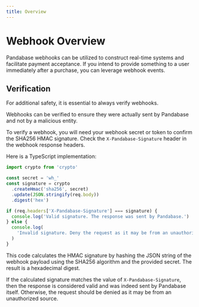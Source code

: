 ```yaml
---
title: Overview
---
```


# Webhook Overview

Pandabase webhooks can be utilized to construct real-time systems and facilitate
payment acceptance. If you intend to provide something to a user immediately
after a purchase, you can leverage webhook events.

## Verification

For additional safety, it is essential to always verify webhooks.

Webhooks can be verified to ensure they were actually sent by Pandabase and not
by a malicious entity.

To verify a webhook, you will need your webhook secret or token to confirm the
SHA256 HMAC signature. Check the `X-Pandabase-Signature` header in the webhook
response headers.

Here is a TypeScript implementation:

```ts
import crypto from 'crypto'

const secret = 'wh_'
const signature = crypto
  .createHmac('sha256', secret)
  .update(JSON.stringify(req.body))
  .digest('hex')

if (req.headers['X-Pandabase-Signature'] === signature) {
  console.log('Valid signature. The response was sent by Pandabase.')
} else {
  console.log(
    'Invalid signature. Deny the request as it may be from an unauthorized source.'
  )
}
```

This code calculates the HMAC signature by hashing the JSON string of the
webhook payload using the SHA256 algorithm and the provided secret. The result
is a hexadecimal digest.

If the calculated signature matches the value of `X-Pandabase-Signature`, then
the response is considered valid and was indeed sent by Pandabase itself.
Otherwise, the request should be denied as it may be from an unauthorized
source.
